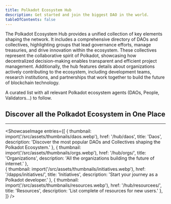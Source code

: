 ```yaml
---
title: Polkadot Ecosystem Hub
description: Get started and join the biggest DAO in the world.
tableOfContents: false
---
```






The Polkadot Ecosystem Hub provides a unified collection of key elements shaping the network. 
It includes a comprehensive directory of DAOs and collectives, highlighting groups that lead governance efforts, manage treasuries, 
and drive innovation within the ecosystem. These collectives represent the collaborative spirit of Polkadot, 
showcasing how decentralized decision-making enables transparent and efficient project management. 
Additionally, the hub features details about organizations actively contributing to the ecosystem, 
including development teams, research institutions, and partnerships that work together to build the future of blockchain technology.

A curated list with all relevant Polkadot ecosystem agents (DAOs, People, Validators…) to follow. 

## Discover all the Polkadot Ecosystem in One Place
----------------
<ShowcaseImage
  entries={[
        {
      thumbnail: import('/src/assets/thumbnails/daos.webp'),
      href: '/hub/daos',
      title: 'Daos',
      description: 'Discover the most popular DAOs and Collectives shaping the Polkadot Ecosystem.'
    },
                     {
      thumbnail: import('/src/assets/thumbnails/orgs.webp'),
      href: '/hub/orgs/',
      title: 'Organizations',
      description: 'All the organizations building the future of internet.'
      },  
    {
      thumbnail: import('/src/assets/thumbnails/initiatives.webp'),
      href: '/dapps/initiatives/',
      title: 'Initiatives',
      description: 'Start your journey as a Polkadot developer.'
      },
          {
      thumbnail: import('/src/assets/thumbnails/resources.webp'),
      href: '/hub/resourcees/',
      title: 'Resources',
      description: 'List complete of resources for new users.'
      },
  ]}
/>

